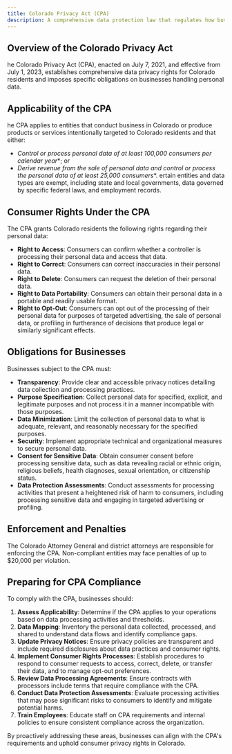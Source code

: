 ```yaml
---
title: Colorado Privacy Act (CPA)
description: A comprehensive data protection law that regulates how businesses collect, process, and protect personal data of Colorado residents.
---
```


## Overview of the Colorado Privacy Act

he Colorado Privacy Act (CPA), enacted on July 7, 2021, and effective from July 1, 2023, establishes comprehensive data privacy rights for Colorado residents and imposes specific obligations on businesses handling personal data.
## Applicability of the CPA

he CPA applies to entities that conduct business in Colorado or produce products or services intentionally targeted to Colorado residents and that either:
- *Control or process personal data of at least 100,000 consumers per calendar year**; or
- *Derive revenue from the sale of personal data and control or process the personal data of at least 25,000 consumers**.
ertain entities and data types are exempt, including state and local governments, data governed by specific federal laws, and employment records.
## Consumer Rights Under the CPA
The CPA grants Colorado residents the following rights regarding their personal data:
- **Right to Access**: Consumers can confirm whether a controller is processing their personal data and access that data.
- **Right to Correct**: Consumers can correct inaccuracies in their personal data.
- **Right to Delete**: Consumers can request the deletion of their personal data.
- **Right to Data Portability**: Consumers can obtain their personal data in a portable and readily usable format.
- **Right to Opt-Out**: Consumers can opt out of the processing of their personal data for purposes of targeted advertising, the sale of personal data, or profiling in furtherance of decisions that produce legal or similarly significant effects.

## Obligations for Businesses

Businesses subject to the CPA must:
- **Transparency**: Provide clear and accessible privacy notices detailing data collection and processing practices.
- **Purpose Specification**: Collect personal data for specified, explicit, and legitimate purposes and not process it in a manner incompatible with those purposes.
- **Data Minimization**: Limit the collection of personal data to what is adequate, relevant, and reasonably necessary for the specified purposes.
- **Security**: Implement appropriate technical and organizational measures to secure personal data.
- **Consent for Sensitive Data**: Obtain consumer consent before processing sensitive data, such as data revealing racial or ethnic origin, religious beliefs, health diagnoses, sexual orientation, or citizenship status.
- **Data Protection Assessments**: Conduct assessments for processing activities that present a heightened risk of harm to consumers, including processing sensitive data and engaging in targeted advertising or profiling.

## Enforcement and Penalties

The Colorado Attorney General and district attorneys are responsible for enforcing the CPA. Non-compliant entities may face penalties of up to $20,000 per violation.

## Preparing for CPA Compliance

To comply with the CPA, businesses should:

1. **Assess Applicability**: Determine if the CPA applies to your operations based on data processing activities and thresholds.
2. **Data Mapping**: Inventory the personal data collected, processed, and shared to understand data flows and identify compliance gaps.
3. **Update Privacy Notices**: Ensure privacy policies are transparent and include required disclosures about data practices and consumer rights.
4. **Implement Consumer Rights Processes**: Establish procedures to respond to consumer requests to access, correct, delete, or transfer their data, and to manage opt-out preferences.
5. **Review Data Processing Agreements**: Ensure contracts with processors include terms that require compliance with the CPA.
6. **Conduct Data Protection Assessments**: Evaluate processing activities that may pose significant risks to consumers to identify and mitigate potential harms.
7. **Train Employees**: Educate staff on CPA requirements and internal policies to ensure consistent compliance across the organization.

By proactively addressing these areas, businesses can align with the CPA's requirements and uphold consumer privacy rights in Colorado.